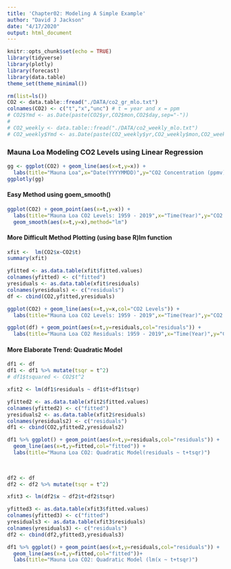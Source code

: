 ```yaml
---
title: 'Chapter02: Modeling A Simple Example'
author: "David J Jackson"
date: "4/17/2020"
output: html_document
---
```


```r
knitr::opts_chunk$set(echo = TRUE)
library(tidyverse)
library(plotly)
library(forecast)
library(data.table)
theme_set(theme_minimal())
```
```r
rm(list=ls())
CO2 <- data.table::fread("./DATA/co2_gr_mlo.txt")
colnames(CO2) <- c("t","x","unc") # t = year and x = ppm
# CO2$Ymd <- as.Date(paste(CO2$yr,CO2$mon,CO2$day,sep="-"))
# 
# CO2_weekly <- data.table::fread("./DATA/co2_weekly_mlo.txt")
# CO2_weekly$Ymd <- as.Date(paste(CO2_weekly$yr,CO2_weekly$mon,CO2_weekly$day,sep="-"))
```

### Mauna Loa Modeling CO2 Levels using Linear Regression

```r
gg <- ggplot(CO2) + geom_line(aes(x=t,y=x)) +
  labs(title="Mauna Loa",x="Date(YYYYMMDD)",y="CO2 Concentration (ppmv)")
ggplotly(gg)
```

#### Easy Method using goem_smooth()

```r

ggplot(CO2) + geom_point(aes(x=t,y=x)) +
  labs(title="Mauna Loa CO2 Levels: 1959 - 2019",x="Time(Year)",y="CO2 Concentration (ppmv)",subtitle="(Plotting lm the easy way)") +
  geom_smooth(aes(x=t,y=x),method="lm")
```

#### More Difficult Method Plotting (using base R)lm function

```r
xfit <-  lm(CO2$x~CO2$t)
summary(xfit)
```
```r
yfitted <- as.data.table(xfit$fitted.values)
colnames(yfitted) <- c("fitted")
yresiduals <- as.data.table(xfit$residuals)
colnames(yresiduals) <- c("residuals")
df <- cbind(CO2,yfitted,yresiduals)
```
```r
ggplot(CO2) + geom_line(aes(x=t,y=x,col="CO2 Levels")) +
  labs(title="Mauna Loa CO2 Levels: 1959 - 2019",x="Time(Year)",y="CO2 Concentration (ppmv)") + geom_line(data=df,aes(x=t,y=fitted,col="LM Fitted"))

ggplot(df) + geom_point(aes(x=t,y=residuals,col="residuals")) +
  labs(title="Mauna Loa CO2 Residuals: 1959 - 2019",x="Time(Year)",y="CO2 Concentration  (ppmv)")
```

#### More Elaborate Trend: Quadratic Model

```r
df1 <- df
df1 <- df1 %>% mutate(tsqr = t^2)
# df1$tsquared <- CO2$t^2
```
```r
xfit2 <- lm(df1$residuals ~ df1$t+df1$tsqr)
```
```r
yfitted2 <- as.data.table(xfit2$fitted.values)
colnames(yfitted2) <- c("fitted")
yresiduals2 <- as.data.table(xfit2$residuals)
colnames(yresiduals2) <- c("residuals")
df1 <- cbind(CO2,yfitted2,yresiduals2)

```
```r
df1 %>% ggplot() + geom_point(aes(x=t,y=residuals,col="residuals")) +
  geom_line(aes(x=t,y=fitted,col="fitted")) +
  labs(title="Mauna Loa CO2: Quadratic Model(residuals ~ t+tsqr)")
  
  
```

```r
df2 <- df
df2 <- df2 %>% mutate(tsqr = t^2)

```
```r
xfit3 <- lm(df2$x ~ df2$t+df2$tsqr)
```
```r
yfitted3 <- as.data.table(xfit3$fitted.values)
colnames(yfitted3) <- c("fitted")
yresiduals3 <- as.data.table(xfit3$residuals)
colnames(yresiduals3) <- c("residuals")
df2 <- cbind(df2,yfitted3,yresiduals3)

```
```r
df1 %>% ggplot() + geom_point(aes(x=t,y=residuals,col="residuals")) +
  geom_line(aes(x=t,y=fitted,col="fitted"))+
  labs(title="Mauna Loa CO2: Quadratic Model (lm(x ~ t+tsqr)")
  
  
```



